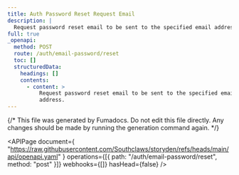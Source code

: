 ```yaml
---
title: Auth Password Reset Request Email
description: |
  Request password reset email to be sent to the specified email address.
full: true
_openapi:
  method: POST
  route: /auth/email-password/reset
  toc: []
  structuredData:
    headings: []
    contents:
      - content: >
          Request password reset email to be sent to the specified email
          address.
---
```


{/* This file was generated by Fumadocs. Do not edit this file directly. Any changes should be made by running the generation command again. */}

<APIPage
  document={
    "https://raw.githubusercontent.com/Southclaws/storyden/refs/heads/main/api/openapi.yaml"
  }
  operations={[{ path: "/auth/email-password/reset", method: "post" }]}
  webhooks={[]}
  hasHead={false}
/>
